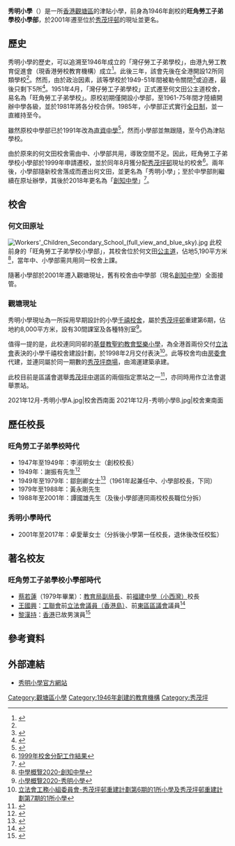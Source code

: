 {{Infobox_School
| name = 秀明小學<br>Sau Ming Primary School
| other_name = 
| image = 2021年5月的秀明小學.jpg
| caption = 秀明小學現址（2021年5月）
| motto = 秀業明行（2001年起）<br>積極、誠懇、求真、創新（2001年前）
| established = 1946年<br>2001年（現址）
| type = 津貼全日制男女小學
| language = [[粵語|粵語]]及[[普通話|普通話]]為主
| affiliation = 香港勞校教育機構
| district = [[觀塘區|觀塘區]]
| president = 

| vice_principal = 
| house = 
| su = 
| faculty = 58人
| students = 820人（2020/21年度）
| area = 8,000平方米（現時校舍）
| religion = 無
| location = [[九龍|九龍]][[觀塘|觀塘]]秀豐街5號（現時校舍）<br>九龍[[何文田|何文田]][[公主道|公主道]]14號（舊校舍）
| magazine = 
| mail = 
| website = http://saumingps.edu.hk/home/index.php
|telephone=|address=|reference=}}

'''秀明小學'''（{{lang-en|Sau Ming Primary School}}）是一所[[香港|香港]][[觀塘區|觀塘區]]的津貼小學，前身為1946年創校的'''旺角勞工子弟學校小學部'''，於2001年遷至位於[[秀茂坪邨|秀茂坪邨]]的現址並更名。

==歷史==
秀明小學的歷史，可以追溯至1946年成立的「灣仔勞工子弟學校」，由港九勞工教育促進會（現香港勞校教育機構）成立<ref name="香港勞校70周年校慶紀念特刊">{{cite web|url=http://www.wss.edu.hk/Files/wss70th.pdf|title=香港勞校70周年校慶紀念特刊|last=|first=|date=2016|website=|publisher=勞工子弟中學|access-date=2019-08-04|archive-url=https://web.archive.org/web/20190804084608/http://www.wss.edu.hk/Files/wss70th.pdf|archive-date=2019-08-04|dead-url=no}}</ref>。此後三年，該會先後在全港開設12所同類學校<ref name="香港勞校70周年校慶紀念特刊" />。然而，由於政治因素，該等學校於1949-51年間被勒令關閉<ref>{{cite web|url=https://eastweek.my-magazine.me/main/73724|title=真正的無畏無懼|last=|first=|date=2017-12-19|website=|publisher=東周刊|access-date=2019-08-04|archive-url=https://web.archive.org/web/20190804124301/https://eastweek.my-magazine.me/main/73724|archive-date=2019-08-04|dead-url=no}}</ref>或迫遷，最後只剩下5所<ref>{{cite web|url=https://www.eduhk.hk/iedehp/repository/20090417_NCE_WongChaiLok&FungYuen&MokYanLan/doc/20090417_Transcription_wcl&fy&myl.pdf|title=王齊樂、馮源、馮莫紉蘭訪問|last=|first=|date=2009-04-17|website=|publisher=香港教育學院|access-date=2019-08-04|archive-url=https://web.archive.org/web/20171228232009/https://www.eduhk.hk/iedehp/repository/20090417_NCE_WongChaiLok%26FungYuen%26MokYanLan/doc/20090417_Transcription_wcl%26fy%26myl.pdf|archive-date=2017-12-28|dead-url=no}}</ref>。1951年4月，「灣仔勞工子弟學校」正式遷至何文田公主道校舍，易名為「旺角勞工子弟學校」。原校初期僅開設小學部，至1961-75年間才陸續開辦中學各級，並於1981年將各分校合併。1985年，小學部正式實行[[全日制|全日制]]，並一直維持至今。

雖然原校中學部已於1991年改為[[直接資助計劃|直資中學]]<ref>{{cite news|title=創知中學內地出生校長 培育各階層學生民族情懷|url=http://iknowapp.hkej.com/php/article.detail.php?aid=40853|format=|publisher=信報|date=2019-05-06|accessdate=2019-08-04}}</ref>，然而小學部並無跟隨，至今仍為津貼學校。

由於原來的何文田校舍需由中、小學部共用，導致空間不足。因此，旺角勞工子弟學校小學部於1999年申請遷校，並於同年8月獲分配[[秀茂坪邨|秀茂坪邨]]現址的校舍<ref>[https://www.edb.gov.hk/attachment/tc/sch-admin/sch-premises-info/allocation-of-sch/sae-result/result99-c.pdf 1999年校舍分配工作結果]</ref>。兩年後，小學部隨新校舍落成而遷出何文田，並更名為「秀明小學」；至於中學部則繼續在原址辦學，其後於2018年更名為「[[創知中學|創知中學]]」<ref>{{cite web|url=https://hkfew.org.hk/UPFILE/BannerFile/20185713291522.pdf|title=教聯報108期|last=|first=|date=2018-05-07|website=|publisher=香港教育工作者聯會|access-date=2019-08-04|archive-url=https://web.archive.org/web/20190715052545/http://hkfew.org.hk/UPFILE/BannerFile/20185713291522.pdf|archive-date=2019-07-15|dead-url=no}}</ref>。

==校舍==
===何文田原址===
[[File:Workers'_Children_Secondary_School_(full_view_and_blue_sky).jpg|thumb]]
此校前身的「旺角勞工子弟學校小學部」，其校舍位於何文田[[公主道|公主道]]，佔地5,190平方米<ref>[https://www.chsc.hk/ssp2020/sch_detail.php?li_id=2&lang_id=2&chg_district_id=1&sch_id=179&return_page=sch_list.php%3Flang_id%3D2%26chg_district_id%3D1%26search_mode%3D%26frmMode%3Dpagebreak%26sort_id%3D-1%26district_id%3D6 中學概覽2020-創知中學]</ref>，當年中、小學部需共用同一校舍上課。

隨著小學部於2001年遷入觀塘現址，舊有校舍由中學部（現名[[創知中學|創知中學]]）全面接管。

===觀塘現址===
秀明小學現址為一所採用早期設計的小學[[千禧校舍|千禧校舍]]，屬於[[秀茂坪邨|秀茂坪邨]]重建第6期，佔地約8,000平方米，設有30間課室及各種特別室<ref>[https://www.chsc.hk/psp2020/sch_detail.php?lang_id=2&sch_id=139&return_page=sch_list.php%3Flang_id%3D2%26search_mode%3D%26frmMode%3Dpagebreak%26district_id%3D7%26sort_id%3D-1 小學概覽2020-秀明小學]</ref>。

值得一提的是，此校連同同邨的[[基督教聖約教會堅樂小學|基督教聖約教會堅樂小學]]，為全港首兩份交付[[香港立法會|立法會]]表決的小學千禧校舍建設計劃，於1998年2月交付表決<ref>[https://www.legco.gov.hk/yr97-98/chinese/fc/pwsc/papers/p1102113.htm 立法會工務小組委員會-秀茂坪邨重建計劃第6期的1所小學及秀茂坪邨重建計劃第7期的1所小學]</ref>。此等校舍均由[[香港房屋委員會|房委會]]代建，並連同屬於同一期數的[[秀茂坪商場|秀茂坪商場]]，由鴻運建築承建。

此校目前是區議會選舉[[秀茂坪中|秀茂坪中]]選區的兩個指定票站之一<ref>{{cite web|url= https://www.elections.gov.hk/dc2019/chi/poll_J.html |title=投票站及點票站-觀塘區|publisher=[[2019年香港區議會選舉|2019年香港區議會選舉]]網站 |accessdate=2019-12-01}}</ref>，亦同時用作立法會選舉票站。
<gallery>
2021年12月-秀明小學A.jpg|校舍西南面
2021年12月-秀明小學B.jpg|校舍東南面
</gallery>

==歷任校長==
===旺角勞工子弟學校時代===
* 1947年至1949年：李淑明女士（創校校長）
* 1949年：謝振有先生<ref>{{cite web|url=http://www.clementi.edu.hk/lang_trad/index.php?o=article&act=cntview&cnt=view&id=45&subid=195|title=歷任校長|last=|first=|date=2019|website=|publisher=金文泰中學|access-date=2019-08-04|archive-url=https://web.archive.org/web/20160815085207/http://clementi.edu.hk/lang_trad/index.php?o=article&act=cntview&cnt=view&id=45&subid=195|archive-date=2016-08-15|dead-url=no}}</ref>
* 1949年至1979年：鄒劍卿女士<ref>{{cite web|url=http://leungpolung.blogspot.com/2013/10/blog-post_23.html|title=旺角勞工子弟學校校長──鄒劍卿|last=|first=|date=2013-10-23|website=|publisher=香港工人的故事|access-date=2019-08-04|archive-url=https://web.archive.org/web/20190804124303/http://leungpolung.blogspot.com/2013/10/blog-post_23.html|archive-date=2019-08-04|dead-url=no}}</ref>（1961年起兼任中、小學部校長，下同）
* 1979年至1988年：黃永剛先生
* 1988年至2001年：譚國雄先生（及後小學部連同兩校校長職位分拆）

===秀明小學時代===
* 2001年至2017年：卓愛華女士（分拆後小學第一任校長，退休後改任校監）

==著名校友==
===旺角勞工子弟學校小學部時代===
* [[蔡若蓮|蔡若蓮]]（1979年畢業）：[[教育局_(香港)|教育局]][[香港政治委任制度|副局長]]、前[[福建中學（小西灣）|福建中學（小西灣）]]校長
* [[王國興_(工聯會)|王國興]]{{BBSHK|nocat}}{{MH|nocat}}：[[工聯會|工聯會]]前[[第五屆香港立法會|立法會議員（香港島）]]、前[[東區區議會|東區區議會]]議員<ref>{{cite news|title=片拍童年事 王國興探「小國興」|url=http://paper.wenweipo.com/2016/07/22/HK1607220017.htm|format=|publisher=香港文匯報|date=2016-07-22|accessdate=2019-08-04|archive-url=https://web.archive.org/web/20190804092314/http://paper.wenweipo.com/2016/07/22/HK1607220017.htm|archive-date=2019-08-04|dead-url=no}}</ref>
* [[黎漢持|黎漢持]]：[[香港|香港]]已故男演員<ref>{{cite web |url=http://hokongsai.com/movie02/121208_Newton%20Lai/121208_Newton01.html |title=一江春水向東流……黎漢持？ |last= |first= |date=2012-12-10 |website= |publisher=何江西 |access-date=2021-03-01 |quote=}}</ref>

==參考資料==
{{reflist}}

==外部連結==
*[http://saumingps.edu.hk/home/index.php 秀明小學官方網站]

[[Category:觀塘區小學|Category:觀塘區小學]]
[[Category:1946年創建的教育機構|Category:1946年創建的教育機構]]
[[Category:秀茂坪|Category:秀茂坪]]